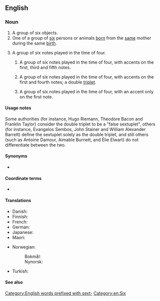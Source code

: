 ==English==
{{wikipedia}}

===Noun===
{{en-noun}}

# A group of six objects.
# One of a group of [[six]] persons or animals [[born]] from the [[same]] mother during the same [[birth]].
# {{lb|en|music}} A group of six notes played in the time of four.
## {{lb|en|music|proscribed}} A group of six notes played in the time of four, with accents on the first, third and fifth notes.
## {{lb|en|music|proscribed}} A group of six notes played in the time of four, with accents on the first and fourth notes; a double [[triplet]].
## {{lb|en|music|proscribed}} A group of six notes played in the time of four, with an accent only on the first note.

====Usage notes====
Some authorities (for instance, Hugo Riemann, Theodore Bacon and Franklin Taylor) consider the double triplet to be a "false sextuplet", others (for instance, Evangelos Sembos, John Stainer and William Alexander Barrett) define the sextuplet solely as the double triplet, and still others (such as Antoine Damour, Aimable Burnett, and Élie Elwart) do not differentiate between the two.

====Synonyms====
* {{sense|six notes played in the time of four}} {{l|en|sextolet}}

====Coordinate terms====
* {{sense|one of six born together}} {{l|en|twin}}

====Translations====
{{trans-top|one of six born together}}
* Danish: {{t+|da|seksling|c}}
* Finnish: {{t|fi|kuutonen}}
* French: {{t+|fr|sextuplé}}
* German: {{t+|de|Sechsling|m}}
* Japanese: {{t+|ja|六つ子|tr=mutsugo|sc=Jpan}}
* Maori: {{t|mi|māhanga ono}}
{{trans-mid}}
* Norwegian:
*: Bokmål: {{t|nb|seksling|m}}
*: Nynorsk: {{t|nn|seksling|m}}
* Turkish: {{t+|tr|altız}}
{{trans-bottom}}

====See also====
{{coefficient}}

[[Category:English words prefixed with sext-]]
[[Category:en:Six]]